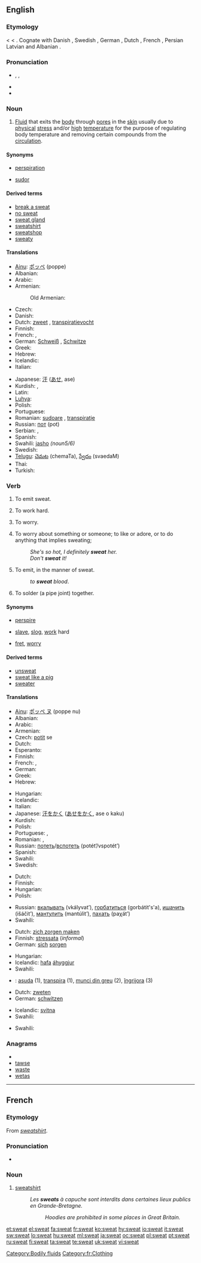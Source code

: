 {{wikipedia|dab=sweat (disambiguation)|sweat}}
{{also|sweats}}
==English==
{{wikipedia}}

===Etymology===
{{etyl|ang}} {{term|swat|swāt|lang=ang}} < {{proto|Germanic|swait-}} < {{proto|Indo-European|swoyd-|to sweat}}. Cognate with Danish {{term|sved|lang=da}}, Swedish {{term|svett|lang=sv}}, German {{term|Schweiß|lang=de}}, Dutch {{term|zweet|lang=nl}}, French {{term|sueur|lang=fr}}, Persian {{term|sc=fa-Arab|خوی|tr=xway|lang=fa}} Latvian {{term|sviedri|lang=lt}} and Albanian {{term|djersë|lang=sq}}.

===Pronunciation===
* {{enPR|swĕt}}, {{IPA|/swɛt/}}, {{SAMPA|/swEt/}}
* {{audio|en-us-sweat.ogg|Audio (US)}}
* {{rhymes|ɛt}}

===Noun===
{{en-noun|-}}

# {{physiology}} [[fluid|Fluid]] that exits the [[body]] through [[pore]]s in the [[skin]] usually due to [[physical]] [[stress]] and/or [[high]] [[temperature]] for the purpose of regulating body temperature and removing certain compounds from the [[circulation]].

====Synonyms====
* {{sense|fluid that exits the body through pores}} [[perspiration]]
* [[sudor]]

====Derived terms====
{{rel-top|terms derived from sweat (noun)}}
* [[break a sweat]]
* [[no sweat]]
* [[sweat gland]]
* [[sweatshirt]]
* [[sweatshop]]
* [[sweaty]]
{{rel-bottom}}

====Translations====
{{trans-top|fluid that exits the body through pores}}
* [[Ainu]]: [[ポッペ]] (poppe)
* Albanian: {{t-|sq|djersë|xs=Albanian}}
* Arabic: {{Arab|[[عرق]]}} {{IPAchar|(ʕáraq)}} {{m}}
* Armenian: {{t-|hy|քրտինք|tr=k’rtink’}}
*: Old Armenian: {{tø|xcl|քիրտն|tr=kʿirtn|sc=Armn|xs=Old Armenian}}
* Czech: {{t+|cs|pot|m}}
* Danish: {{t+|da|sved|c}}
* Dutch: [[zweet]] {{n}}, [[transpiratievocht]] {{n}}
* Finnish: {{t+|fi|hiki}}
* French: {{t+|fr|sueur|f}}, {{t+|fr|transpiration|f}}
* German: [[Schweiß]] {{m}}, [[Schwitze]] {{f}}
* Greek: {{t+|el|ιδρώτας|m|tr=iδrótas}}
* Hebrew: {{t-|he|זיעה|f|tr=zea}}
* Icelandic: {{t+|is|sviti|m}}
* Italian: {{t+|it|sudore|m}}
{{trans-mid}}
* Japanese: [[汗]] ([[あせ]], ase)
* Kurdish: {{ku-Arab|[[ئاره‌ق]]}}, {{ku-Arab|[[ئاره‌قه‌]]}}
* Latin: {{t+|la|sudor|m}}
* [[Luhya]]: {{tø|luy|lukesi}}
* Polish: {{t+|pl|pot|m}}
* Portuguese: {{t+|pt|suor|m}}
* Romanian: [[sudoare]] {{f}}, [[transpiraţie]] {{f}}
* Russian: [[пот]] (pot) {{m}}
* Serbian: {{t-|sr|znoj|m}}, {{t-|sr|pot|m}}
* Spanish: {{t+|es|sudor|m}}
* Swahili: [[jasho]] ''(noun5/6)''
* Swedish: {{t-|sv|svett|n}}
* [[Telugu]]: [[చెమట]] (chemaTa), [[స్వేదం]] (svaedaM)
* Thai: {{t+|th|เหงื่อ}}
* Turkish: {{t+|tr|ter}}
{{trans-bottom}}

===Verb===
{{en-verb}}

# {{intransitive}} To emit sweat.
# {{intransitive|informal}} To work hard.
# {{intransitive|informal}} To worry.
# {{transitive|idiom}} To worry about something or someone; to like or adore, or to do anything that implies sweating;
#: ''She's so hot, I definitely '''sweat''' her.''
#: ''Don't '''sweat''' it!''
# {{transitive}} To emit, in the manner of sweat.
#: ''to '''sweat''' blood''.
# {{intransitive|plumbing}} To solder (a pipe joint) together.

====Synonyms====
* {{sense|emit sweat}} [[perspire]]
* {{sense|work hard}} [[slave]], [[slog]], [[work]] hard
* {{sense|to worry}} [[fret]], [[worry]]

====Derived terms====
{{rel-top|terms derived from sweat (verb)}}
* [[unsweat]]
* [[sweat like a pig]]
* [[sweater]]
{{rel-bottom}}

====Translations====
{{trans-top|to emit sweat}}
* [[Ainu]]: [[ポッペ ヌ]] (poppe nu)
* Albanian: {{t-|sq|djersij|xs=Albanian}}
* Arabic: {{Arab|[[عرق]]}} {{IPAchar|(ʕáriqa)}}
* Armenian: {{t-|hy|քրտնել|tr=k'rtnel}}
* Czech: [[potit]] se
* Dutch: {{t+|nl|zweten}}
* Esperanto: {{t-|eo|ŝviti|xs=Esperanto}}
* Finnish: {{t-|fi|hikoilla}}
* French: {{t+|fr|transpirer}}, {{t+|fr|suer}}
* German: {{t+|de|schwitzen}}
* Greek: {{t+|el|ιδρώνω|tr=iδróno}}
* Hebrew: {{t-|he|הזיע|tr=hizía}}
{{trans-mid}}
* Hungarian: {{t+|hu|izzad}}
* Icelandic: {{t+|is|svitna}}
* Italian: {{t+|it|sudare}}
* Japanese: [[汗をかく]] ([[あせをかく]], ase o kaku)
* Kurdish: {{ku-Arab|[[ئاره‌ق]]}}
* Polish: {{t+|pl|pocić się}}
* Portuguese: {{t+|pt|transpirar}}, {{t+|pt|suar}}
* Romanian: {{t|ro|transpira}}, {{t|ro|asuda}}
* Russian: [[потеть]]/[[вспотеть]] (potét’/vspotét’)
* Spanish: {{t-|es|sudar}}
* Swahili: {{t+|sw|jasho|xs=Swahili}}
* Swedish: {{t+|sv|svettas}}
{{trans-bottom}}

{{trans-top|informal: to work hard}}
<!--Note: add INFORMAL or SLANG terms to this table, where these exist-->
* Dutch: {{t+|nl|zwoegen}}
* Finnish: {{t+|fi|raataa}}
* Hungarian: {{t|hu|robotol}}
* Polish: {{t+|pl|pocić się}}
{{trans-mid}}
* Russian: [[вкалывать]] (vkályvat’), [[горбатиться]] (gorbátit's'a), [[ишачить]] (išáčit’), [[мантулить]] (mantúlit’), [[пахать]] (paχát’)
* Swahili: {{t+|sw|jasho|xs=Swahili}}
{{trans-bottom}}

{{trans-top|informal: to worry}}
<!--Note: add INFORMAL or SLANG terms to this table, where these exist-->
* Dutch: [[zich zorgen maken]]
* Finnish: [[stressata]] (''informal'')
* German: [[sich]] [[sorgen]]<!--is this informal? ... No.-->
{{trans-mid}}
* Hungarian: {{t|hu|izgul}}
* Icelandic: [[hafa]] [[áhyggjur]]
* Swahili: {{t|sw|wasiwasi|xs=Swahili}}
{{trans-bottom}}

{{checktrans-top}}
* {{ttbc|Romanian}}: [[asuda]] (1), [[transpira]] (1), [[munci din greu]] (2), [[îngrijora]] (3)
{{trans-bottom}}

{{trans-top|to emit in the manner of sweat}}
* Dutch: [[zweten]]
* German: [[schwitzen]]
{{trans-mid}}
* Icelandic: [[svitna]]
* Swahili: {{t+|sw|jasho|xs=Swahili}}
{{trans-bottom}}

{{trans-top|to solder together}}
* Swahili: {{t|sw|ungana|xs=Swahili}}
{{trans-mid}}
{{trans-bottom}}

===Anagrams===
* {{alphagram|aestw}}
* [[tawse#English|tawse]]
* [[waste#English|waste]]
* [[wetas#English|wetas]]

[[Category:Bodily fluids]]

----

==French==

===Etymology===
From {{etyl|en|fr}} ''[[sweatshirt]]''.

===Pronunciation===
* {{IPA | /swit/}}

===Noun===
{{fr-noun|m}}

# [[sweatshirt]]
#: ''Les '''sweats''' à capuche sont interdits dans certaines lieux publics en Grande-Bretagne.''
#:: ''Hoodies are prohibited in some places in Great Britain.''

[[Category:fr:Clothing]]

[[et:sweat]]
[[el:sweat]]
[[fa:sweat]]
[[fr:sweat]]
[[ko:sweat]]
[[hy:sweat]]
[[io:sweat]]
[[it:sweat]]
[[sw:sweat]]
[[lo:sweat]]
[[hu:sweat]]
[[ml:sweat]]
[[ja:sweat]]
[[oc:sweat]]
[[pl:sweat]]
[[pt:sweat]]
[[ru:sweat]]
[[fi:sweat]]
[[ta:sweat]]
[[te:sweat]]
[[uk:sweat]]
[[vi:sweat]]